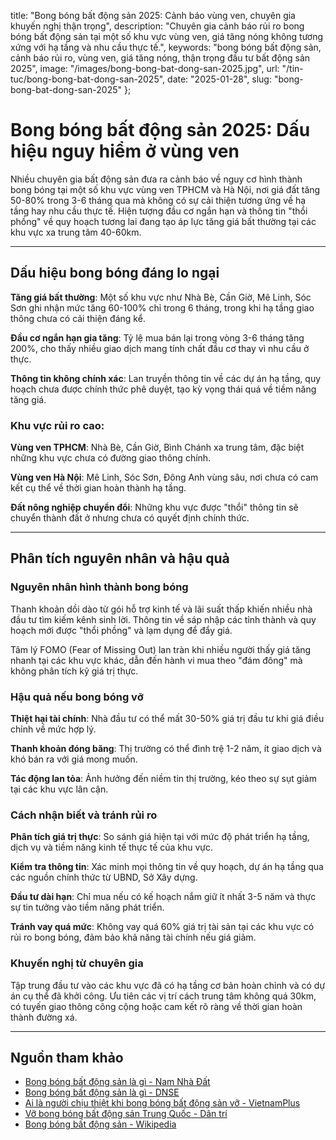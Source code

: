   title: "Bong bóng bất động sản 2025: Cảnh báo vùng ven, chuyên gia khuyến nghị thận trọng",
  description: "Chuyên gia cảnh báo rủi ro bong bóng bất động sản tại một số khu vực vùng ven, giá tăng nóng không tương xứng với hạ tầng và nhu cầu thực tế.",
  keywords: "bong bóng bất động sản, cảnh báo rủi ro, vùng ven, giá tăng nóng, thận trọng đầu tư bất động sản 2025",
  image: "/images/bong-bong-bat-dong-san-2025.jpg",
  url: "/tin-tuc/bong-bong-bat-dong-san-2025",
  date: "2025-01-28",
  slug: "bong-bong-bat-dong-san-2025"
};

# Bong bóng bất động sản 2025: Dấu hiệu nguy hiểm ở vùng ven

Nhiều chuyên gia bất động sản đưa ra cảnh báo về nguy cơ hình thành bong bóng tại một số khu vực vùng ven TPHCM và Hà Nội, nơi giá đất tăng 50-80% trong 3-6 tháng qua mà không có sự cải thiện tương ứng về hạ tầng hay nhu cầu thực tế. Hiện tượng đầu cơ ngắn hạn và thông tin "thổi phồng" về quy hoạch tương lai đang tạo áp lực tăng giá bất thường tại các khu vực xa trung tâm 40-60km.

---

## Dấu hiệu bong bóng đáng lo ngại

**Tăng giá bất thường**: Một số khu vực như Nhà Bè, Cần Giờ, Mê Linh, Sóc Sơn ghi nhận mức tăng 60-100% chỉ trong 6 tháng, trong khi hạ tầng giao thông chưa có cải thiện đáng kể.

**Đầu cơ ngắn hạn gia tăng**: Tỷ lệ mua bán lại trong vòng 3-6 tháng tăng 200%, cho thấy nhiều giao dịch mang tính chất đầu cơ thay vì nhu cầu ở thực.

**Thông tin không chính xác**: Lan truyền thông tin về các dự án hạ tầng, quy hoạch chưa được chính thức phê duyệt, tạo kỳ vọng thái quá về tiềm năng tăng giá.

### Khu vực rủi ro cao:
**Vùng ven TPHCM**: Nhà Bè, Cần Giờ, Bình Chánh xa trung tâm, đặc biệt những khu vực chưa có đường giao thông chính.

**Vùng ven Hà Nội**: Mê Linh, Sóc Sơn, Đông Anh vùng sâu, nơi chưa có cam kết cụ thể về thời gian hoàn thành hạ tầng.

**Đất nông nghiệp chuyển đổi**: Những khu vực được "thổi" thông tin sẽ chuyển thành đất ở nhưng chưa có quyết định chính thức.

---

## Phân tích nguyên nhân và hậu quả

### Nguyên nhân hình thành bong bóng
Thanh khoản dồi dào từ gói hỗ trợ kinh tế và lãi suất thấp khiến nhiều nhà đầu tư tìm kiếm kênh sinh lời. Thông tin về sáp nhập các tỉnh thành và quy hoạch mới được "thổi phồng" và lạm dụng để đẩy giá.

Tâm lý FOMO (Fear of Missing Out) lan tràn khi nhiều người thấy giá tăng nhanh tại các khu vực khác, dẫn đến hành vi mua theo "đám đông" mà không phân tích kỹ giá trị thực.

### Hậu quả nếu bong bóng vỡ
**Thiệt hại tài chính**: Nhà đầu tư có thể mất 30-50% giá trị đầu tư khi giá điều chỉnh về mức hợp lý.

**Thanh khoản đóng băng**: Thị trường có thể đình trệ 1-2 năm, ít giao dịch và khó bán ra với giá mong muốn.

**Tác động lan tỏa**: Ảnh hưởng đến niềm tin thị trường, kéo theo sự sụt giảm tại các khu vực lân cận.

### Cách nhận biết và tránh rủi ro
**Phân tích giá trị thực**: So sánh giá hiện tại với mức độ phát triển hạ tầng, dịch vụ và tiềm năng kinh tế thực tế của khu vực.

**Kiểm tra thông tin**: Xác minh mọi thông tin về quy hoạch, dự án hạ tầng qua các nguồn chính thức từ UBND, Sở Xây dựng.

**Đầu tư dài hạn**: Chỉ mua nếu có kế hoạch nắm giữ ít nhất 3-5 năm và thực sự tin tưởng vào tiềm năng phát triển.

**Tránh vay quá mức**: Không vay quá 60% giá trị tài sản tại các khu vực có rủi ro bong bóng, đảm bảo khả năng tài chính nếu giá giảm.

### Khuyến nghị từ chuyên gia
Tập trung đầu tư vào các khu vực đã có hạ tầng cơ bản hoàn chỉnh và có dự án cụ thể đã khởi công. Ưu tiên các vị trí cách trung tâm không quá 30km, có tuyến giao thông công cộng hoặc cam kết rõ ràng về thời gian hoàn thành đường xá.

---

## Nguồn tham khảo

- [Bong bóng bất động sản là gì - Nam Nhà Đất](https://namnhadat.vn/bong-bong-bat-dong-san/)
- [Bong bóng bất động sản là gì - DNSE](https://www.dnse.com.vn/hoc/bong-bong-bat-dong-san-la-gi)
- [Ai là người chịu thiệt khi bong bóng bất động sản vỡ - VietnamPlus](https://www.vietnamplus.vn/ai-la-nguoi-chiu-thiet-khi-bong-bong-bat-dong-san-vo-post1023206.vnp)
- [Vỡ bong bóng bất động sản Trung Quốc - Dân trí](https://dantri.com.vn/bat-dong-san/vo-bong-bong-bat-dong-san-trung-quoc-vat-lon-voi-tinh-trang-du-thua-nha-o-20240206145506030.htm)
- [Bong bóng bất động sản - Wikipedia](https://vi.wikipedia.org/wiki/Bong_b%C3%B3ng_b%E1%BA%A5t_%C4%91%E1%BB%99ng_s%E1%BA%A3n) 